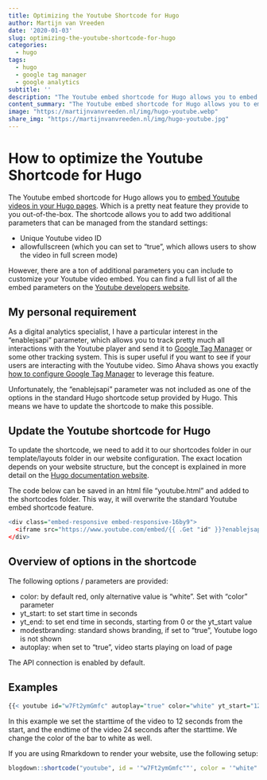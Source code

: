 ```yaml
---
title: Optimizing the Youtube Shortcode for Hugo
author: Martijn van Vreeden
date: '2020-01-03'
slug: optimizing-the-youtube-shortcode-for-hugo
categories:
  - hugo
tags:
  - hugo
  - google tag manager
  - google analytics
subtitle: ''
description: "The Youtube embed shortcode for Hugo allows you to embed Youtube videos in your Hugo pages. Which is a pretty neat feature they provide to you out-of-the-box. However, there are a ton of additional parameters you can include to customize your Youtube video embed."
content_summary: "The Youtube embed shortcode for Hugo allows you to embed Youtube videos in your Hugo pages. Which is a pretty neat feature they provide to you out-of-the-box. However, there are a ton of additional parameters you can include to customize your Youtube video embed."
image: "https://martijnvanvreeden.nl/img/hugo-youtube.webp"
share_img: "https://martijnvanvreeden.nl/img/hugo-youtube.jpg"
---
```


# How to optimize the Youtube Shortcode for Hugo

The Youtube embed shortcode for Hugo allows you to [embed Youtube videos in your Hugo pages](https://gohugo.io/content-management/shortcodes/#youtube). Which is a pretty neat feature they provide to you out-of-the-box. The shortcode allows you to add two additional parameters that can be managed from the standard settings:

* Unique Youtube video ID
* allowfullscreen (which you can set to "true", which allows users to show the video in full screen mode)

However, there are a ton of additional parameters you can include to customize your Youtube video embed. You can find a full list of all the embed parameters on the [Youtube developers website](https://developers.google.com/youtube/player_parameters).

## My personal requirement

As a digital analytics specialist, I have a particular interest in the "enablejsapi" parameter, which allows you to track pretty much all interactions with the Youtube player and send it to [Google Tag Manager](https://tagmanager.google.com/#/home) or some other tracking system. This is super useful if you want to see if your users are interacting with the Youtube video. Simo Ahava shows you exactly [how to configure Google Tag Manager](https://www.simoahava.com/analytics/the-youtube-video-trigger-in-google-tag-manager/) to leverage this feature.

Unfortunately, the "enablejsapi" parameter was not included as one of the options in the standard Hugo shortcode setup provided by Hugo. This means we have to update the shortcode to make this possible.

## Update the Youtube shortcode for Hugo

To update the shortcode, we need to add it to our shortcodes folder in our template/layouts folder in our website configuration. The exact location depends on your website structure, but the concept is explained in more detail on the [Hugo documentation website](https://gohugo.io/content-management/shortcodes/).

The code below can be saved in an html file "youtube.html" and added to the shortcodes folder. This way, it will overwrite the standard Youtube embed shortcode feature. 

```r
<div class="embed-responsive embed-responsive-16by9">
  <iframe src="https://www.youtube.com/embed/{{ .Get "id" }}?enablejsapi=1{{ with .Get "color" }}{{ if eq . "white" }}&color=white{{ end }}{{ end }}{{ with .Get "autoplay" }}{{ if eq . "true" }}&autoplay=1{{ end }}{{ end }}{{ if isset .Params "yt_start" }}&start={{ .Get "yt_start" }}{{ end }}{{ if isset .Params "yt_end" }}&end={{ .Get "yt_end" }}{{ end }}{{ with .Get "modestbranding" }}{{ if eq . "true" }}&modestbranding=1{{ end }}{{ end }}"{{ if .Get "class" }} class="{{ .Get "class" }}"{{ end }} allowfullscreen></iframe>
</div>
```

## Overview of options in the shortcode

The following options / parameters are provided:

* color: by default red, only alternative value is "white". Set with "color" parameter
* yt_start: to set start time in seconds
* yt_end: to set end time in seconds, starting from 0 or the yt_start value
* modestbranding: standard shows branding, if set to "true", Youtube logo is not shown
* autoplay: when set to "true", video starts playing on load of page

The API connection is enabled by default.

## Examples

```r
{{< youtube id="w7Ft2ymGmfc" autoplay="true" color="white" yt_start="12" yt_end="24">}}
```

In this example we set the starttime of the video to 12 seconds from the start, and the endtime of the video 24 seconds after the starttime. We change the color of the bar to white as well.

If you are using Rmarkdown to render your website, use the following setup:

```r
blogdown::shortcode("youtube", id = '"w7Ft2ymGmfc""', color = '"white"', yt_start='"12"', yt_end = '"24"')
```
